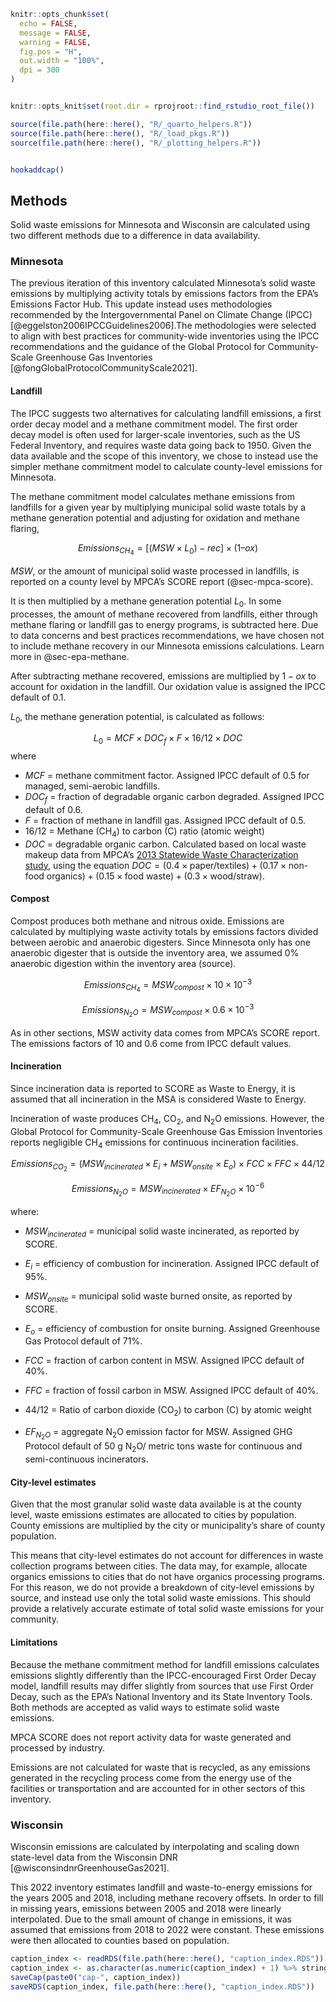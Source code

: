 ```r
knitr::opts_chunk$set(
  echo = FALSE,
  message = FALSE,
  warning = FALSE,
  fig.pos = "H",
  out.width = "100%",
  dpi = 300
)


knitr::opts_knit$set(root.dir = rprojroot::find_rstudio_root_file())
```

```r
source(file.path(here::here(), "R/_quarto_helpers.R"))
source(file.path(here::here(), "R/_load_pkgs.R"))
source(file.path(here::here(), "R/_plotting_helpers.R"))


hookaddcap()
```

## Methods

Solid waste emissions for Minnesota and Wisconsin are calculated using two different methods due to a difference in data availability. 

### Minnesota

The previous iteration of this inventory calculated Minnesota's solid waste emissions by multiplying activity totals by emissions factors from the EPA's Emissions Factor Hub. This update instead uses methodologies recommended by the Intergovernmental Panel on Climate Change (IPCC) [@eggelston2006IPCCGuidelines2006].The methodologies were selected to align with best practices for community-wide inventories using the IPCC recommendations and the guidance of the Global Protocol for Community-Scale Greenhouse Gas Inventories [@fongGlobalProtocolCommunityScale2021].

#### Landfill

The IPCC suggests two alternatives for calculating landfill emissions, a first order decay model and a methane commitment model. The first order decay model is often used for larger-scale inventories, such as the US Federal Inventory, and requires waste data going back to 1950. Given the data available and the scope of this inventory, we chose to instead use the simpler methane commitment model to calculate county-level emissions for Minnesota.

The methane commitment model calculates methane emissions from landfills for a given year by multiplying municipal solid waste totals by a methane generation potential and adjusting for oxidation and methane flaring,

$$Emissions_{CH_4} = [(MSW \times L_0 )-rec] \times (1 – ox) $$

$MSW$, or the amount of municipal solid waste processed in landfills, is reported on a county level by MPCA's SCORE report (@sec-mpca-score).

It is then multiplied by a methane generation potential $L_0$. In some processes, the amount of methane recovered from landfills, either through methane flaring or landfill gas to energy programs, is subtracted here. Due to data concerns and best practices recommendations, we have chosen not to include methane recovery in our Minnesota emissions calculations. Learn more in @sec-epa-methane. 

After subtracting methane recovered, emissions are multiplied by $1-ox$ to account for oxidation in the landfill. Our oxidation value is assigned the IPCC default of 0.1.

$L_0$, the methane generation potential, is calculated as follows:

$$L_0 = MCF × DOC_f × F × 16/12 \times DOC$$ where

-   $MCF$ = methane commitment factor. Assigned IPCC default of 0.5 for managed, semi-aerobic landfills.
-   $DOC_f$ = fraction of degradable organic carbon degraded. Assigned IPCC default of 0.6.
-   $F$ = fraction of methane in landfill gas. Assigned IPCC default of 0.5.
-   $16/12$ = Methane (CH~4~) to carbon (C) ratio (atomic weight)
-   $DOC$ = degradable organic carbon. Calculated based on local waste makeup data from MPCA's [2013 Statewide Waste Characterization study](https://www.pca.state.mn.us/sites/default/files/w-sw1-60.pdf), using the equation $DOC = ( 0.4 \times \text{paper/textiles}) + ( 0.17 \times \text{non-food organics}) + ( 0.15 \times \text{food waste}) + ( 0.3 \times \text{wood/straw})$.

#### Compost

Compost produces both methane and nitrous oxide. Emissions are calculated by multiplying waste activity totals by emissions factors divided between aerobic and anaerobic digesters. Since Minnesota only has one anaerobic digester that is outside the inventory area, we assumed 0% anaerobic digestion within the inventory area (source).

$$Emissions_{CH_4} = MSW_{compost} \times 10 \times 10^{-3}$$

$$Emissions_{N_2O} = MSW_{compost} \times 0.6 \times 10^{-3}$$

As in other sections, MSW activity data comes from MPCA's SCORE report. The emissions factors of 10 and 0.6 come from IPCC default values.

#### Incineration

Since incineration data is reported to SCORE as Waste to Energy, it is assumed that all incineration in the MSA is considered Waste to Energy.

Incineration of waste produces CH~4~, CO~2~, and N~2~O emissions. However, the Global Protocol for Community-Scale Greenhouse Gas Emission Inventories reports negligible CH~4~ emissions for continuous incineration facilities. 
<!-- \[CHECK IF WE USE STOKERS OR FLUIDIZED BEDS - STOKER EF \~0.2\] -->

$$Emissions_{CO_2} = (MSW_{incinerated} \times E_i + MSW_{onsite} \times E_o) \times FCC
\times FFC \times 44/12$$

$$Emissions_{N_2O} = MSW_{incinerated} \times EF_{N_2O} \times 10^{-6}$$

where:

-   $MSW_{incinerated}$ = municipal solid waste incinerated, as reported by SCORE.

-   $E_i$ = efficiency of combustion for incineration. Assigned IPCC default of 95%.

-   $MSW_{onsite}$ = municipal solid waste burned onsite, as reported by SCORE.

-   $E_o$ = efficiency of combustion for onsite burning. Assigned Greenhouse Gas Protocol default of 71%.

-   $FCC$ = fraction of carbon content in MSW. Assigned IPCC default of 40%.

-   $FFC$ = fraction of fossil carbon in MSW. Assigned IPCC default of 40%.

-   $44/12$ = Ratio of carbon dioxide (CO~2~) to carbon (C) by atomic weight

-   $EF_{N_2O}$ = aggregate N~2~O emission factor for MSW. Assigned GHG Protocol default of 50 g N~2~O/ metric tons waste for continuous and semi-continuous incinerators.

#### City-level estimates

Given that the most granular solid waste data available is at the county level, waste emissions estimates are allocated to cities by population. County emissions are multiplied by the city or municipality's share of county population. 

This means that city-level estimates do not account for differences in waste collection programs between cities. The data may, for example, allocate organics emissions to cities that do not have organics processing programs. For this reason, we do not provide a breakdown of city-level emissions by source, and instead use only the total solid waste emissions. This should provide a relatively accurate estimate of total solid waste emissions for your community.

#### Limitations

Because the methane commitment method for landfill emissions calculates emissions slightly differently than the IPCC-encouraged First Order Decay model, landfill results may differ slightly from sources that use First Order Decay, such as the EPA's National Inventory and its State Inventory Tools. Both methods are accepted as valid ways to estimate solid waste emissions.

MPCA SCORE does not report activity data for waste generated and processed by industry. 
<!-- [check SIT tool - what % does EPA assign industry?] -->

Emissions are not calculated for waste that is recycled, as any emissions generated in the recycling process come from the energy use of the facilities or transportation and are accounted for in other sectors of this inventory.

### Wisconsin

Wisconsin emissions are calculated by interpolating and scaling down state-level data from the Wisconsin DNR [@wisconsindnrGreenhouseGas2021].

This 2022 inventory estimates landfill and waste-to-energy emissions for the years 2005 and 2018, including methane recovery offsets. In order to fill in missing years, emissions between 2005 and 2018 were linearly interpolated. Due to the small amount of change in emissions, it was assumed that emissions from 2018 to 2022 were constant. These emissions were then allocated to counties based on population.

```r
caption_index <- readRDS(file.path(here::here(), "caption_index.RDS"))
caption_index <- as.character(as.numeric(caption_index) + 1) %>% stringr::str_pad(width = 2, side = "left", pad = "0")
saveCap(paste0("cap-", caption_index))
saveRDS(caption_index, file.path(here::here(), "caption_index.RDS"))
```
